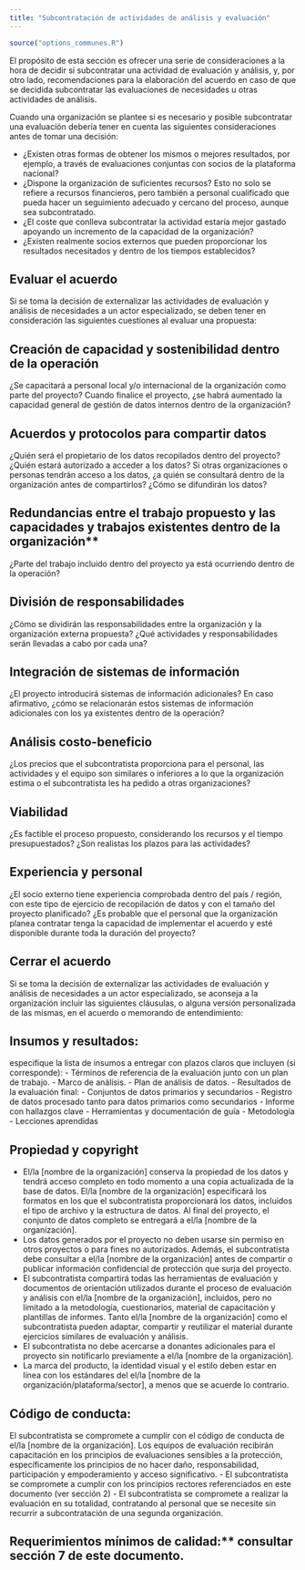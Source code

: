 ```yaml
---
title: "Subcontratación de actividades de análisis y evaluación"
---
```


```r
source("options_communes.R")
```



El propósito de esta sección es ofrecer una serie de consideraciones a la hora de decidir si subcontratar una actividad de evaluación y análisis, y, por otro lado, recomendaciones para la elaboración del acuerdo en caso de que se decidida subcontratar las evaluaciones de necesidades u otras actividades de análisis.


Cuando una organización se plantee si es necesario y posible subcontratar una evaluación debería tener en cuenta las siguientes consideraciones antes de tomar una decisión:

- ¿Existen otras formas de obtener los mismos o mejores resultados, por ejemplo, a través de evaluaciones conjuntas con socios de la plataforma nacional?
- ¿Dispone la organización de suficientes recursos? Esto no solo se refiere a recursos financieros, pero también a personal cualificado que pueda hacer un seguimiento adecuado y cercano del proceso, aunque sea subcontratado.
- ¿El coste que conlleva subcontratar la actividad estaría mejor gastado apoyando un incremento de la capacidad de la organización?
- ¿Existen realmente socios externos que pueden proporcionar los resultados necesitados y dentro de los tiempos establecidos?

## Evaluar el acuerdo

Si se toma la decisión de externalizar las actividades de evaluación y análisis de necesidades a un actor especializado, se deben tener en consideración las siguientes cuestiones al evaluar una propuesta:

## Creación de capacidad y sostenibilidad dentro de la operación

¿Se capacitará a personal local y/o internacional de la organización como parte del proyecto? Cuando finalice el proyecto, ¿se habrá aumentado la capacidad general de gestión de datos internos dentro de la organización?

## Acuerdos y protocolos para compartir datos

¿Quién será el propietario de los datos recopilados dentro del proyecto? ¿Quién estará autorizado a acceder a los datos? Si otras organizaciones o personas tendrán acceso a los datos, ¿a quién se consultará dentro de la organización antes de compartirlos? ¿Cómo se difundirán los datos?

## Redundancias entre el trabajo propuesto y las capacidades y trabajos existentes dentro de la organización**

¿Parte del trabajo incluido dentro del proyecto ya está ocurriendo dentro de la operación?

## División de responsabilidades

¿Cómo se dividirán las responsabilidades entre la organización y la organización externa propuesta? ¿Qué actividades y responsabilidades serán llevadas a cabo por cada una?

## Integración de sistemas de información

¿El proyecto introducirá sistemas de información adicionales? En caso afirmativo, ¿cómo se relacionarán estos sistemas de información adicionales con los ya existentes dentro de la operación?

## Análisis costo-beneficio

¿Los precios que el subcontratista proporciona para el personal, las actividades y el equipo son similares o inferiores a lo que la organización estima o el subcontratista les ha pedido a otras organizaciones?

## Viabilidad

¿Es factible el proceso propuesto, considerando los recursos y el tiempo presupuestados? ¿Son realistas los plazos para las actividades?

## Experiencia y personal

¿El socio externo tiene experiencia comprobada dentro del país / región, con este tipo de ejercicio de recopilación de datos y con el tamaño del proyecto planificado? ¿Es probable que el personal que la organización planea contratar tenga la capacidad de implementar el acuerdo y esté disponible durante toda la duración del proyecto?

## Cerrar el acuerdo


Si se toma la decisión de externalizar las actividades de evaluación y análisis de necesidades a un actor especializado, se aconseja a la organización incluir las siguientes cláusulas, o alguna versión personalizada de las mismas, en el acuerdo o memorando de entendimiento:

## Insumos y resultados:

especifique la lista de insumos a entregar con plazos claros que incluyen (si corresponde):
  - Términos de referencia de la evaluación junto con un plan de trabajo.
  - Marco de análisis.
  - Plan de análisis de datos.
  - Resultados de la evaluación final:
    - Conjuntos de datos primarios y secundarios
    - Registro de datos procesado tanto para datos primarios como secundarios
    - Informe con hallazgos clave
    - Herramientas y documentación de guía
    - Metodología
    - Lecciones aprendidas

## Propiedad y copyright

  - El/la [nombre de la organización] conserva la propiedad de los datos y tendrá acceso completo en todo momento a una copia actualizada de la base de datos. El/la [nombre de la organización] especificará los formatos en los que el subcontratista proporcionará los datos, incluidos el tipo de archivo y la estructura de datos. Al final del proyecto, el conjunto de datos completo se entregará a el/la [nombre de la organización].
  - Los datos generados por el proyecto no deben usarse sin permiso en otros proyectos o para fines no autorizados. Además, el subcontratista debe consultar a el/la [nombre de la organización] antes de compartir o publicar información confidencial de protección que surja del proyecto.
  - El subcontratista compartirá todas las herramientas de evaluación y documentos de orientación utilizados durante el proceso de evaluación y análisis con el/la [nombre de la organización], incluidos, pero no limitado a la metodología, cuestionarios, material de capacitación y plantillas de informes. Tanto el/la [nombre de la organización] como el subcontratista pueden adaptar, compartir y reutilizar el material durante ejercicios similares de evaluación y análisis.
  - El subcontratista no debe acercarse a donantes adicionales para el proyecto sin notificarlo previamente a el/la [nombre de la organización].
  - La marca del producto, la identidad visual y el estilo deben estar en línea con los estándares del el/la [nombre de la organización/plataforma/sector], a menos que se acuerde lo contrario.

## Código de conducta:

El subcontratista se compromete a cumplir con el código de conducta de el/la [nombre de la organización]. Los equipos de evaluación recibirán capacitación en los principios de evaluaciones sensibles a la protección, específicamente los principios de no hacer daño, responsabilidad, participación y empoderamiento y acceso significativo.
  - El subcontratista se compromete a cumplir con los principios rectores referenciados en este documento (ver sección 2)
  - El subcontratista se compromete a realizar la evaluación en su totalidad, contratando al personal que se necesite sin recurrir a subcontratación de una segunda organización.

## Requerimientos mínimos de calidad:** consultar sección 7 de este documento.
